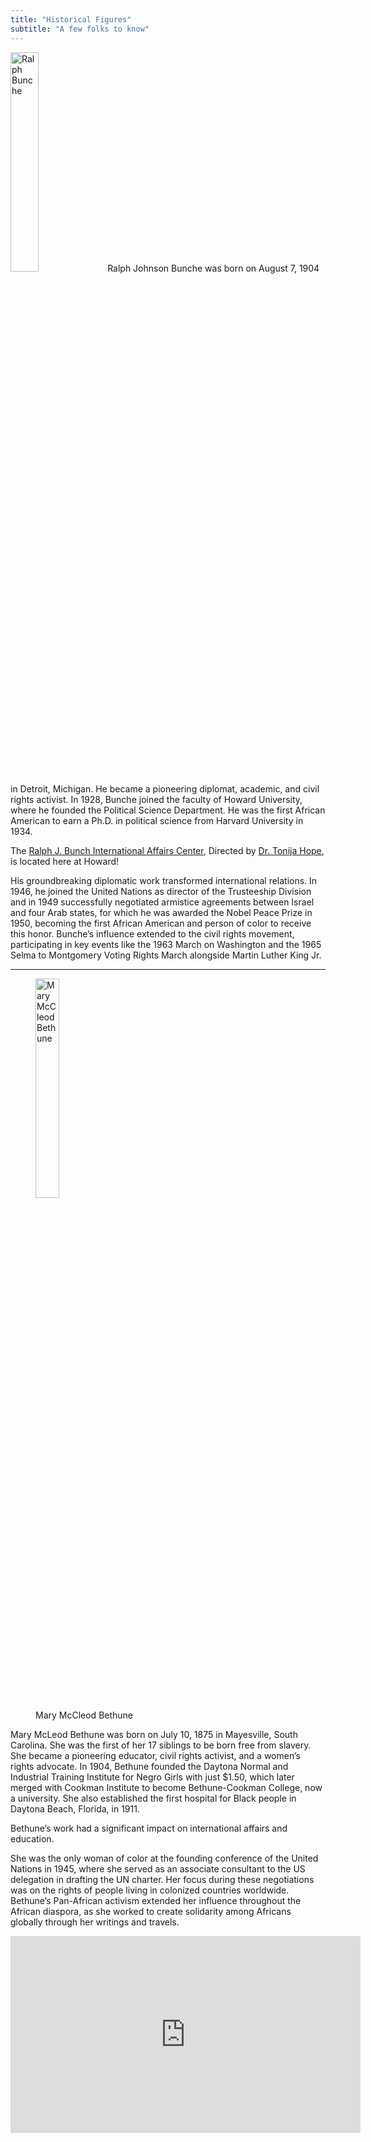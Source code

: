 ```yaml
---
title: "Historical Figures"
subtitle: "A few folks to know"
---
```


![Ralph Bunche](img/ralph-bunche.jpg){width="30%"}
Ralph Johnson Bunche was born on August 7, 1904 in Detroit, Michigan. He became a pioneering diplomat, academic, and civil rights activist. In 1928, Bunche joined the faculty of Howard University, where he founded the Political Science Department. He was the first African American to earn a Ph.D. in political science from Harvard University in 1934.

The [Ralph J. Bunch International Affairs Center](https://global.howard.edu/ralph-j-bunche/), Directed by [Dr. Tonija Hope](https://profiles.howard.edu/tonija-navas), is located here at Howard!

His groundbreaking diplomatic work transformed international relations. In 1946, he joined the United Nations as director of the Trusteeship Division and in 1949 successfully negotiated armistice agreements between Israel and four Arab states, for which he was awarded the Nobel Peace Prize in 1950, becoming the first African American and person of color to receive this honor. Bunche's influence extended to the civil rights movement, participating in key events like the 1963 March on Washington and the 1965 Selma to Montgomery Voting Rights March alongside Martin Luther King Jr.

---

![Mary McCleod Bethune](img/mary-mcleod-bethune-2.jpg){width="30%"}

Mary McLeod Bethune was born on July 10, 1875 in Mayesville, South Carolina. She was the first of her 17 siblings to be born free from slavery. She became a pioneering educator, civil rights activist, and a women's rights advocate. In 1904, Bethune founded the Daytona Normal and Industrial Training Institute for Negro Girls with just \$1.50, which later merged with Cookman Institute to become Bethune-Cookman College, now a university. She also established the first hospital for Black people in Daytona Beach, Florida, in 1911.

Bethune's work had a significant impact on international affairs and education.

She was the only woman of color at the founding conference of the United Nations in 1945, where she served as an associate consultant to the US delegation in drafting the UN charter. Her focus during these negotiations was on the rights of people living in colonized countries worldwide. Bethune's Pan-African activism extended her influence throughout the African diaspora, as she worked to create solidarity among Africans globally through her writings and travels.

<center>

<iframe width="560" height="315" src="https://www.youtube.com/embed/d2vvaqRDMvc?si=cgjskhQQuHSZltgl" title="YouTube video player" frameborder="0" allow="accelerometer; autoplay; clipboard-write; encrypted-media; gyroscope; picture-in-picture; web-share" referrerpolicy="strict-origin-when-cross-origin" allowfullscreen>

</iframe>

</iframe>

</center>

